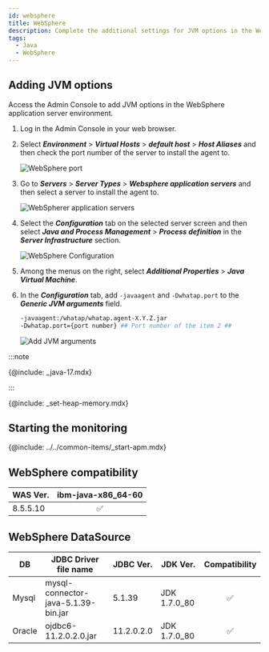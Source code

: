 ```yaml
---
id: websphere
title: WebSphere
description: Complete the additional settings for JVM options in the WebSphere application server environment.
tags:
  - Java
  - WebSphere
---
```


## Adding JVM options

Access the Admin Console to add JVM options in the WebSphere application server environment.

1.  Log in the Admin Console in your web browser.

2.  Select **_Environment_** > **_Virtual Hosts_** > **_default host_** > **_Host Aliases_** and then check the port number of the server to install the agent to.

    ![WebSphere port](https://img.whatap.io/media/agent_java/install/330.png)

3.  Go to **_Servers_** > **_Server Types_** > **_Websphere application servers_** and then select a server to install the agent to.

    ![WebSpherer application servers](https://img.whatap.io/media/agent_java/install/300.png)

4.  Select the **_Configuration_** tab on the selected server screen and then select **_Java and Process Management_** > **_Process definition_** in the **_Server Infrastructure_** section.

    ![WebSphere Configuration](https://img.whatap.io/media/agent_java/install/310.png)

5.  Among the menus on the right, select **_Additional Properties_** > **_Java Virtual Machine_**.

6.  In the **_Configuration_** tab, add `-javaagent` and `-Dwhatap.port` to the **_Generic JVM arguments_** field.

    ```bash
    -javaagent:/whatap/whatap.agent-X.Y.Z.jar 
    -Dwhatap.port={port number} ## Port number of the item 2 ##
    ```

    ![Add JVM arguments](https://img.whatap.io/media/agent_java/install/340.png)

:::note

{@include: _java-17.mdx} 

:::

{@include: _set-heap-memory.mdx} 

## Starting the monitoring

{@include: ../../common-items/_start-apm.mdx} 

## WebSphere compatibility

| WAS Ver. |        ibm-java-x86_64-60       |
| -------- | :-----------------------------: |
| 8.5.5.10 | <span class='emoji-ok'>✅</span> |

## WebSphere DataSource

| DB     | JDBC Driver file name               | JDBC Ver.  | JDK Ver.     |          Compatibility          |
| ------ | ----------------------------------- | ---------- | ------------ | :-----------------------------: |
| Mysql  | mysql-connector-java-5.1.39-bin.jar | 5.1.39     | JDK 1.7.0_80 | <span class='emoji-ok'>✅</span> |
| Oracle | ojdbc6-11.2.0.2.0.jar               | 11.2.0.2.0 | JDK 1.7.0_80 | <span class='emoji-ok'>✅</span> |
